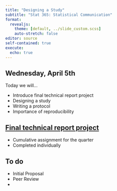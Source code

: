 ```yaml
---
title: "Designing a Study"
subtitle: "Stat 365: Statistical Communication"
format: 
  revealjs:
    theme: [default, ../slide_custom.scss]
    auto-stretch: false
editor: source
self-contained: true
execute:
  echo: true
---
```


## Wednesday, April 5th

Today we will...

+ Introduce final technical report project
+ Designing a study
+ Writing a protocol
+ Importance of reproducibility

## [Final technical report project]()

+ Cumulative assignment for the quarter
+ Completed individually

## To do

+ Initial Proposal
+ Peer Review
+ 

